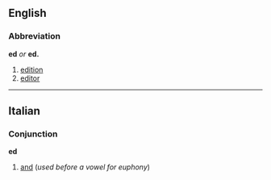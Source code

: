 ==English==
===Abbreviation===
'''ed''' ''or'' '''ed.'''

#[[edition]]
#[[editor]]

----
==Italian==
===Conjunction===
'''ed'''

#[[and]] (''used before a vowel for euphony'')